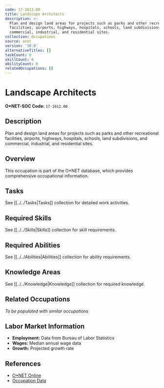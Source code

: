 ```yaml
---
code: 17-1012.00
title: Landscape Architects
description: >-
  Plan and design land areas for projects such as parks and other recreational
  facilities, airports, highways, hospitals, schools, land subdivisions, and
  commercial, industrial, and residential sites.
collection: Occupations
source: onet
version: '30.0'
alternativeTitles: []
taskCount: 0
skillCount: 0
abilityCount: 0
relatedOccupations: []
---
```

# Landscape Architects

**O*NET-SOC Code:** `17-1012.00`

## Description

Plan and design land areas for projects such as parks and other recreational facilities, airports, highways, hospitals, schools, land subdivisions, and commercial, industrial, and residential sites.

## Overview

This occupation is part of the O*NET database, which provides comprehensive occupational information.

## Tasks

See [[../../Tasks|Tasks]] collection for detailed work activities.

## Required Skills

See [[../../Skills|Skills]] collection for skill requirements.

## Required Abilities

See [[../../Abilities|Abilities]] collection for ability requirements.

## Knowledge Areas

See [[../../Knowledge|Knowledge]] collection for required knowledge.

## Related Occupations

*To be populated with similar occupations*

## Labor Market Information

- **Employment:** Data from Bureau of Labor Statistics
- **Wages:** Median annual wage data
- **Growth:** Projected growth rate

## References

- [O*NET Online](https://www.onetonline.org/link/summary/17-1012.00)
- [Occupation Data](https://www.onetcenter.org/)
